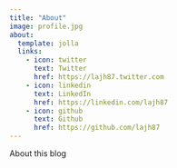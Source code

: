 ```yaml
---
title: "About"
image: profile.jpg
about:
  template: jolla
  links:
    - icon: twitter
      text: Twitter
      href: https://lajh87.twitter.com
    - icon: linkedin
      text: LinkedIn
      href: https://linkedin.com/lajh87
    - icon: github
      text: Github
      href: https://github.com/lajh87
---
```


About this blog
